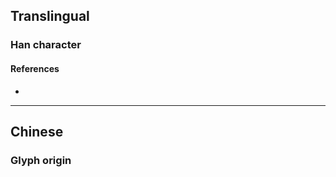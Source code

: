 {{also|務}}
{{character info}}
==Translingual==

===Han character===
{{Han char|rn=19|rad=力|as=03|sn=5|four=|canj=HEKS|ids=⿱夂力}}

====References====
* {{Han ref|kx=0146.161|hdz=10366.040|uh=52A1|ud=21153}}

----

==Chinese==

===Glyph origin===
{{Han simp|務|f=矛|t=&nbsp;}}
{{zh-see|務}}